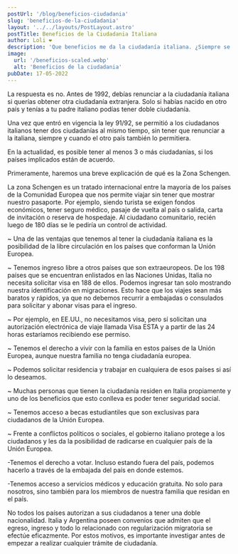 ```yaml
---
postUrl: '/blog/beneficios-ciudadania'
slug: 'beneficios-de-la-ciudadania'
layout: '../../layouts/PostLayout.astro'
postTitle: Beneficios de la Ciudadania Italiana
author: Loli ❤️
description: 'Que beneficios me da la ciudadanía italiana. ¿Siempre se pudo obtener?'
image:
  url: '/beneficios-scaled.webp'
  alt: 'Beneficios de la ciudadania'
pubDate: 17-05-2022
---
```



<BlogTitle text="¿Siempre se pudo tener doble ciudadanía?" />

La respuesta es no. Antes de 1992, debías renunciar a la ciudadanía italiana si querías obtener otra ciudadanía extranjera. Solo si habías nacido en otro país y tenías a tu padre italiano podías tener doble ciudadanía.

Una vez que entró en vigencia la ley 91/92, se permitió a los ciudadanos italianos tener dos ciudadanías al mismo tiempo, sin tener que renunciar a la italiana, siempre y cuando el otro país también lo permitiera.

En la actualidad, es posible tener al menos 3 o más ciudadanías, si los países implicados están de acuerdo.

<BlogTitle text="Beneficios sin tener residencia legal" />

Primeramente, haremos una breve explicación de qué es la Zona Schengen.

La zona Schengen es un tratado internacional entre la mayoría de los países de la Comunidad Europea que nos permite viajar sin tener que mostrar nuestro pasaporte. Por ejemplo, siendo turista se exigen fondos económicos, tener seguro médico, pasaje de vuelta al país o salida, carta de invitación o reserva de hospedaje. Al ciudadano comunitario, recién luego de 180 días se le pediría un control de actividad.

~ Una de las ventajas que tenemos al tener la ciudadanía italiana es la posibilidad de la libre circulación en los países que conforman la Unión Europea.

~ Tenemos ingreso libre a otros países que son extraeuropeos. De los 198 países que se encuentran enlistados en las Naciones Unidas, Italia no necesita solicitar visa en 188 de ellos. Podemos ingresar tan solo mostrando nuestra identificación en migraciones. Esto hace que los viajes sean más baratos y rápidos, ya que no debemos recurrir a embajadas o consulados para solicitar y abonar visas para el ingreso.

~ Por ejemplo, en EE.UU., no necesitamos visa, pero sí solicitan una autorización electrónica de viaje llamada Visa ESTA y a partir de las 24 horas estaríamos recibiendo ese permiso.

~ Tenemos el derecho a vivir con la familia en estos países de la Unión Europea, aunque nuestra familia no tenga ciudadanía europea.

~ Podemos solicitar residencia y trabajar en cualquiera de esos países si así lo deseamos.

~ Muchas personas que tienen la ciudadanía residen en Italia propiamente y uno de los beneficios que esto conlleva es poder tener seguridad social.

~ Tenemos acceso a becas estudiantiles que son exclusivas para ciudadanos de la Unión Europea.

~ Frente a conflictos políticos o sociales, el gobierno italiano protege a los ciudadanos y les da la posibilidad de radicarse en cualquier país de la Unión Europea.

<BlogTitle text="¿Que otros beneficios tengo si ademas resido en Italia?" />

-Tenemos el derecho a votar. Incluso estando fuera del país, podemos hacerlo a través de la embajada del país en donde estemos.

-Tenemos acceso a servicios médicos y educación gratuita. No solo para nosotros, sino también para los miembros de nuestra familia que residan en el país.

<BlogTitle text="¿Hay excepciones con la doble nacionalidad?" />

No todos los países autorizan a sus ciudadanos a tener una doble nacionalidad. Italia y Argentina poseen convenios que admiten que el egreso, ingreso y todo lo relacionado con regularización migratoria se efectúe eficazmente. Por estos motivos, es importante investigar antes de empezar a realizar cualquier trámite de ciudadanía.
